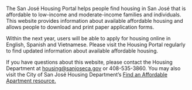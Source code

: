 The San José Housing Portal helps people find housing in San José that is affordable to low-income and moderate-income families and individuals. This website provides information about available affordable housing and allows people to download and print paper application forms.

Within the next year, users will be able to apply for housing online in English, Spanish and Vietnamese. Please visit the Housing Portal regularly to find updated information about available affordable housing.

If you have questions about this website, please contact the Housing Department at housing@sanjoseca.gov or 408-535-3860. You may also visit the City of San José Housing Department’s [Find an Affordable Apartment resource.](https://www.sanjoseca.gov/your-government/departments/housing/renters-apartment-owners)
